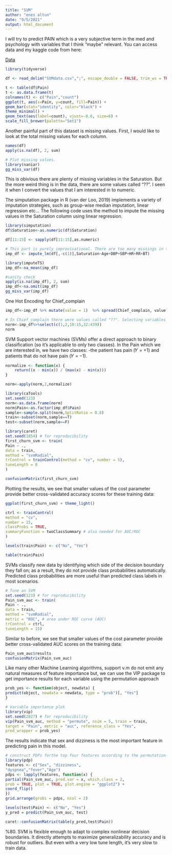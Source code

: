 ```yaml
---
title: "SVM"
author: "enes altun"
date: "9/5/2021"
output: html_document
---
```


I will try to predict PAIN which is a very subjective term in the med and psychology with variables that I think "maybe" relevant. You can access data and my kaggle code from here:

[Data](https://www.kaggle.com/enesaltun/this-data-is-pain-svm-r?select=data.csv)

```r
library(tidyverse)
```

```r
df <- read_delim("SVMdata.csv",";", escape_double = FALSE, trim_ws = TRUE)
```

```r
t <- table(df$Pain)
t <- as.data.frame(t)
colnames(t) <- c("Pain","count")
ggplot(t, aes(x=Pain, y=count, fill=Pain)) +
geom_bar(stat="identity", color="black") +
theme_minimal() +
geom_text(aes(label=count), vjust=-0.6, size=6) +
scale_fill_brewer(palette="Set1")
```

Another painful part of this dataset is missing values. First, I would like to look at the total missing values for each column.

```r
names(df)
apply(is.na(df), 2, sum)
```

```r
# Plot missing values.
library(naniar)
gg_miss_var(df)
```

This is obivious there are plenty of missing variables in the Saturation. But the more weird thing is in the data, there are some values called "??". I seen it when I convert the values that I am interested in to numeric.

The simputation package in R (van der Loo, 2019) implements a variety of imputation strategies, such as group-wise median imputation, linear regression etc... The following code uses the method to impute the missing values in the Saturation column using linear regression.



```r
library(simputation)
df$Saturation<-as.numeric(df$Saturation)

df[11:15] <- sapply(df[11:15],as.numeric)
```

```r
# This part is purely improvisational. There are too many missings in this column and I'm not a fan of the mean imputation if there are many.
imp_df <- impute_lm(df[,-c(1)],Saturation~Age+DBP+SBP+HR+RR+BT)
```

```r
library(imputeTS)
imp_df<-na_mean(imp_df)
```

```r
#sanity check
apply(is.na(imp_df), 2, sum)
imp_df<-na.omit(imp_df)
gg_miss_var(imp_df)
```

One Hot Encoding for Chief_complain

```r
imp_df<-imp_df %>% mutate(value = 1)  %>% spread(Chief_complain, value,  fill = 0 )

```

```r
# In Chief_complain there were values called "??". Selecting variables that I am interested in:
norm<-imp_df%>%select(c(1,2,10:15,32:439))
norm
```

SVM Support vector machines (SVMs) offer a direct approach to binary classification (so it's applicable to only two classes). In the Pain which we are interested in, we have two classes: -the patient has pain (𝑌 = +1) and patients that do not have pain (𝑌 = −1).

```r
normalize <- function(x) {
    return((x - min(x)) / (max(x) - min(x)))
}

norm<-apply(norm,2,normalize)
```

```r
library(caTools)
set.seed(123)
norm<-as.data.frame(norm)
norm$Pain<-as.factor(imp_df$Pain)
sample<-sample.split(norm,SplitRatio = 0.8)
train<-subset(norm,sample==T)
test<-subset(norm,sample==F)
```

```r
library(caret)
set.seed(1854) # for reproducibility
first_churn_svm <- train(
Pain ~ .,
data = train,
method = "svmRadial",
trControl = trainControl(method = "cv", number = 5),
tuneLength = 8
)
```

```r
confusionMatrix(first_churn_svm)

```

Plotting the results, we see that smaller values of the cost parameter provide better cross-validated accuracy scores for these training data:

```r
ggplot(first_churn_svm) + theme_light()

```

```r
ctrl <- trainControl(
method = "cv",
number = 15,
classProbs = TRUE,
summaryFunction = twoClassSummary # also needed for AUC/ROC
)
```

```r
levels(train$Pain) <- c("No", "Yes")

```

```r
table(train$Pain)

```

SVMs classify new data by identifying which side of the decision boundary they fall on; as a result, they do not provide class probabilities automatically. Predicted class probabilities are more useful than predicted class labels in most scenarios.

```r
# Tune an SVM
set.seed(123) # for reproducibility
Pain_svm_auc <- train(
Pain ~ .,
data = train,
method = "svmRadial",
metric = "ROC", # area under ROC curve (AUC)
trControl = ctrl,
tuneLength = 15)
```

Similar to before, we see that smaller values of the cost parameter provide better cross-validated AUC scores on the training data:

```r
Pain_svm_auc$results
confusionMatrix(Pain_svm_auc)
```

Like many other Machine Learning algorithms, support v.m do not emit any natural measures of feature importance but, we can use the VIP package to get importance results for each variable using the permutation approach

```r
prob_yes <- function(object, newdata) {
predict(object, newdata = newdata, type = "prob")[, "Yes"]
}
```

```r
# Variable importance plot
library(vip)
set.seed(2827) # for reproducibility
vip(Pain_svm_auc, method = "permute", nsim = 5, train = train,
target = "Pain", metric = "auc", reference_class = "Yes",
pred_wrapper = prob_yes)
```

The results indicate that sex and dizziness is the most important feature in predicting pain in this model.

```r
# construct PDPs forthe top four features according to the permutation-based variable importance scores 
library(pdp)
features <- c("Sex", "dizziness",
"dyspnea","fever","Age")
pdps <- lapply(features, function(x) {
partial(Pain_svm_auc, pred.var = x, which.class = 2,
prob = TRUE, plot = TRUE, plot.engine = "ggplot2") +
coord_flip()
})
grid.arrange(grobs = pdps, ncol = 2)
```

```r
levels(test$Pain) <- c("No", "Yes")
y_pred = predict(Pain_svm_auc, test)
```

```r
caret::confusionMatrix(table(y_pred,test$Pain))

```

%80. SVM is flexible enough to adapt to complex nonlinear decision boundaries. It directly attempts to maximize generalizability accuracy and is robust for outliers. But even with a very low tune length, it's very slow to train data.
